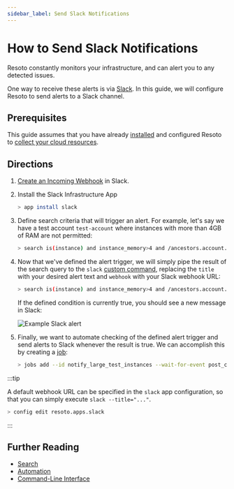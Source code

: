 ```yaml
---
sidebar_label: Send Slack Notifications
---
```


# How to Send Slack Notifications

Resoto constantly monitors your infrastructure, and can alert you to any detected issues.

One way to receive these alerts is via [Slack](https://slack.com). In this guide, we will configure Resoto to send alerts to a Slack channel.

## Prerequisites

This guide assumes that you have already [installed](../../../getting-started/install-resoto/index.mdx) and configured Resoto to [collect your cloud resources](../../../getting-started/configure-resoto/index.mdx).

## Directions

1. [Create an Incoming Webhook](https://api.slack.com/messaging/webhooks) in Slack.

2. Install the Slack Infrastructure App

   ```bash
   > app install slack
   ```

3. Define search criteria that will trigger an alert. For example, let's say we have a test account `test-account` where instances with more than 4GB of RAM are not permitted:

   ```bash
   > search is(instance) and instance_memory>4 and /ancestors.account.reported.name==test-account
   ```

4. Now that we've defined the alert trigger, we will simply pipe the result of the search query to the `slack` [custom command](../../../reference/cli/index.mdx#custom-commands), replacing the `title` with your desired alert text and `webhook` with your Slack webhook URL:

   ```bash
   > search is(instance) and instance_memory>4 and /ancestors.account.reported.name==test-account | slack --title="Large instances found in test-account" --webhook="https://hooks.slack.com/services/T00000000/B00000000/XXXXXXXXXXXXXXXXXXXXXXXX"
   ```

   If the defined condition is currently true, you should see a new message in Slack:

   ![Example Slack alert](./img/example-alert.png)

5. Finally, we want to automate checking of the defined alert trigger and send alerts to Slack whenever the result is true. We can accomplish this by creating a [job](../../../concepts/automation/index.mdx#jobs):

   ```bash
   > jobs add --id notify_large_test_instances --wait-for-event post_collect 'search is(instance) and instance_memory>4 and /ancestors.account.reported.name==test-account | slack --title="Large instances found in test-account" --webhook="https://hooks.slack.com/services/T00000000/B00000000/XXXXXXXXXXXXXXXXXXXXXXXX"'
   ```

:::tip

A default webhook URL can be specified in the `slack` app configuration, so that you can simply execute `slack --title="..."`.

```bash
> config edit resoto.apps.slack
```

:::

## Further Reading

- [Search](../../../reference/search/index.mdx)
- [Automation](../../../concepts/automation/index.mdx)
- [Command-Line Interface](../../../reference/cli/index.mdx)
